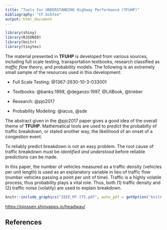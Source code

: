 ```yaml
---
title: "Tools For UNDERSTANDING Highway Performance (TFUHP)"
bibliography: "CF.bibtex"
output: html_document
---
```



```r
library(shiny)
library(RJSONIO)
library(knitr)
library(tinytex)
```


The material presented in __TFUHP__ is developed from various sources, including full scale testing, transportation textbooks, research classified as _traffic flow theory_, and probability models. The following is an extremely small sample of the resources used in this development:

* Full Scale Testing: @1367-2630-10-3-033001

* Textbooks: @banks:1998, @deganzo:1997, @LiliBook, @trieber

* Research: @pjo2017 

* Probability Modeling: @iacus, @sde 

The abstract given in the @pjo2017 paper gives a good idea of the overall theme of __TFUHP__. Mathematical tools are used to _predict_ the probabilty of traffic breakdown, or stated another way, the likelihood of an onset of a congestion event. 

To reliably predict breakdown is not an easy problem. The root cause of traffic breakdown must be _identified and understood_ before reliable predictions can be made. 

In this paper, the number of vehicles measured as a traffic density (vehicles per unit length) is used as an explanatory variable in lieu of traffic flow (number vehicles passing a point per unit of time). Traffic is a highly volatile process, thus probability plays a vital role. Thus, both (1) traffic density and (2) traffic noise (volatily) are used to explain breakdown. 


```r
knitr::include_graphics("IEEE_MT-ITS.pdf", auto_pdf = getOption("knitr.graphics.auto_pdf", TRUE))
```

[https://pjossen.shinyapps.io/headway/](https://pjossen.shinyapps.io/headway/)

## References



